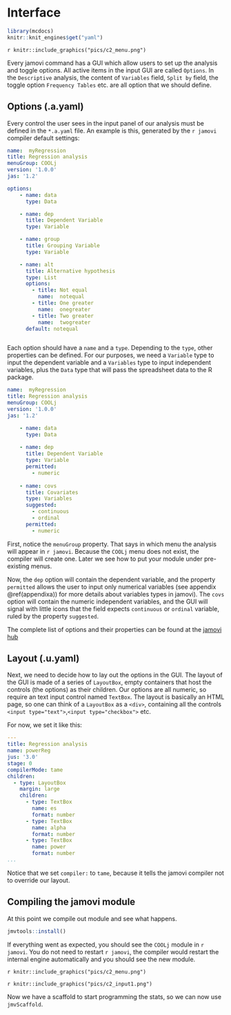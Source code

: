 # Interface


```r
library(mcdocs)
knitr::knit_engines$get("yaml")
```

`r knitr::include_graphics("pics/c2_menu.png")`

Every jamovi command has a GUI which allow users to set up the analysis and toggle options. All active items in the input GUI are called `Options`. In the `Descriptive` analysis, the content of `Variables` field, `Split by` field, the toggle option `Frequency Tables` etc. are all option that we should define.

## Options (.a.yaml)

Every control the user sees in the input panel of our analysis must be defined in the `*.a.yaml` file. An example is this,  generated by the `r jamovi` compiler default settings:

```yaml
name:  myRegression
title: Regression analysis
menuGroup: COOLj
version: '1.0.0'
jas: '1.2'

options:
    - name: data
      type: Data

    - name: dep
      title: Dependent Variable
      type: Variable

    - name: group
      title: Grouping Variable
      type: Variable

    - name: alt
      title: Alternative hypothesis
      type: List
      options:
        - title: Not equal
          name:  notequal
        - title: One greater
          name:  onegreater
        - title: Two greater
          name:  twogreater
      default: notequal



```

Each option should have a `name` and a `type`. Depending to the `type`, other properties can be defined. For our purposes,
we need a `Variable` type to input the dependent variable and a `Variables` type to input independent variables, plus the `Data` type that will pass the spreadsheet data to the R package.

```yaml

name:  myRegression
title: Regression analysis
menuGroup: COOLj
version: '1.0.0'
jas: '1.2'

    - name: data
      type: Data
      
    - name: dep
      title: Dependent Variable
      type: Variable
      permitted:
        - numeric
      
    - name: covs
      title: Covariates
      type: Variables
      suggested:
        - continuous
        - ordinal
      permitted:
        - numeric


```

First, notice the `menuGroup` property. That says in which menu the analysis will appear in `r jamovi`. Because the `COOLj` menu
does not exist, the compiler will create one. Later we see how to put your module under pre-existing menus. 

Now, the `dep` option will contain the dependent variable, and the property `permitted` allows the user to input only numerical variables (see appendix \@ref(appendixa)) for more details about variables types in jamovi). 
The `covs` option will contain the numeric independent variables, and the GUI will signal with little icons that the field expects
`continuous` or `ordinal` variable, ruled by the property `suggested`.

The complete list of options and their properties can be found at the [jamovi hub](https://dev.jamovi.org/api_analysis-definition.html#options)


## Layout (.u.yaml)

Next, we need to decide how to lay out the options in the GUI. The layout of the GUI is made of a series of `LayoutBox`, empty containers
that host the controls (the options) as their children. Our options are all numeric, so require an text input control named `TextBox`.
The layout is basically an HTML page, so one can think of a `LayoutBox` as a `<div>`, containing all the controls `<input type="text">`,`<input type="checkbox">` etc.

For now, we set it like this:


```yaml
---
title: Regression analysis
name: powerReg
jus: '3.0'
stage: 0
compilerMode: tame
children:
  - type: LayoutBox
    margin: large
    children:
      - type: TextBox
        name: es
        format: number
      - type: TextBox
        name: alpha
        format: number
      - type: TextBox
        name: power
        format: number
...
```


Notice that we set `compiler:` to `tame`, because it tells the jamovi compiler not to override our layout.

## Compiling the jamovi module {#compile}

At this point we compile out module and see what happens.

```r
jmvtools::install()
```

If everything went as expected, you should see the `COOLj` module in `r jamovi`. You do not need to restart `r jamovi`, the compiler would restart the internal engine automatically and you should see the new module.


`r knitr::include_graphics("pics/c2_menu.png")`

`r knitr::include_graphics("pics/c2_input1.png")`

Now we have a scaffold to start programming the stats, so we can now use `jmvScaffold`.


